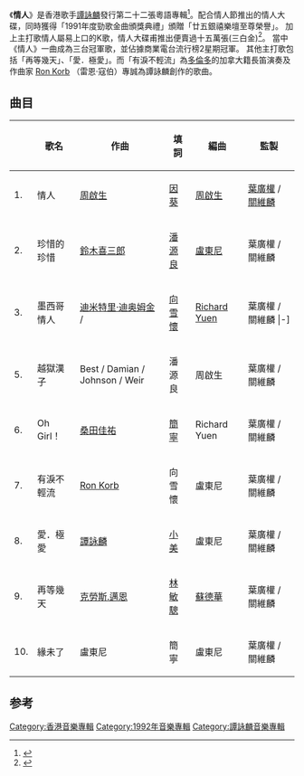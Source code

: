 {{Album infobox | 
|  Name        = 情人
|  Type        = [[專輯|專輯]]
|  Artist      = [[譚詠麟|譚詠麟]]
|  Cover       = 
|  Background  = 
|  Released    = 1992年1月30日
|  Recorded    = 1991年
|  Genre       = [[粵語流行音樂|粵語流行音樂]]
|  Length      = 
|  Label       = [[寶麗金|寶麗金]]
|  Number      =
|  Producer    = [[關維麟|關維麟]]、[[葉廣權|葉廣權]]
|  Reviews     = 
|  Last album  = [[譚詠麟夢幻柔情演唱會'91|譚詠麟夢幻柔情演唱會'91]]<br />（1991）
|  This album  = '''情人'''<br />（1992）
|  Next album  = [[讓愛繼續|讓愛繼續]]<br />（1992）
}}

《'''情人'''》是香港歌手[[譚詠麟|譚詠麟]]發行第二十二張粵語專輯<ref>{{Cite book|title=谭咏麟金曲100|last=孟欣主编|first=|publisher=北京：现代出版社|year=2006.08|isbn=7-80188-737-9|location=|pages=}}</ref>。配合情人節推出的情人大碟，同時獲得「1991年度勁歌金曲頒獎典禮」頒贈「廿五銀禧樂壇至尊榮譽」。 加上主打歌情人屬易上口的K歌，情人大碟甫推出便賣過十五萬張(三白金)<ref>{{Cite web|title=九十年代譚詠麟唱片回顧-情人|url=http://news.stheadline.com/figure/?id=444|access-date=2022-02-05|archive-date=2022-05-31|archive-url=https://web.archive.org/web/20220531050807/http://news.stheadline.com/figure/?id=444}}</ref>。 當中《情人》一曲成為三台冠軍歌，並佔據商業電台流行榜2星期冠軍。 其他主打歌包括「再等幾天」、「愛．極愛」。而「有淚不輕流」為[[多倫多|多倫多]]的加拿大籍長笛演奏及作曲家   [[龍笛_(音樂家)|Ron Korb]] （雷恩·寇伯）專誠為譚詠麟創作的歌曲。

== 曲目 ==
{| class="wikitable" width="60%"
|-
!
!歌名
!作曲
!填詞
!編曲
!監製
|-
| 1. || 情人 || [[周啟生|周啟生]] || [[因葵|因葵]] || [[周啟生|周啟生]] || [[葉廣權|葉廣權]] / [[關維麟|關維麟]]
|-
| 2. || 珍惜的珍惜 || [[鈴木喜三郎|鈴木喜三郎]] || [[潘源良|潘源良]] || [[盧東尼|盧東尼]] || 葉廣權 / 關維麟 
|-
| 3. || 墨西哥情人 || [[迪米特里·迪奥姆金|迪米特里·迪奥姆金]] / {{le|Ned Washington}} || [[向雪懷|向雪懷]] || [[Richard_Yuen|Richard Yuen]] || 葉廣權 / 關維麟
|-]
| 4. || 這一刻你可想我！？ || [[朱永誠|朱永誠]] || 朱永誠 || 周啟生 || 葉廣權 / 關維麟 
|-
| 5. || 越獄漢子 || Best / Damian / Johnson / Weir || 潘源良 || 周啟生 || 葉廣權 / 關維麟 
|-
| 6. || Oh Girl！ || [[桑田佳祐|桑田佳祐]] || [[簡寧|簡寧]] || Richard Yuen || 葉廣權 / 關維麟
|-
| 7. || 有淚不輕流 || [[龍笛_(音樂家)|Ron Korb]] || 向雪懷 || 盧東尼 || 葉廣權 / 關維麟
|-
| 8. || 愛．極愛 || [[譚詠麟|譚詠麟]] || [[小美|小美]] || 盧東尼 || 葉廣權 / 關維麟 
|-
| 9. || 再等幾天 || [[克勞斯.邁恩|克勞斯.邁恩]] || [[林敏驄|林敏驄]] || [[蘇德華|蘇德華]] || 葉廣權 / 關維麟 
|-
| 10. || 緣未了 || 盧東尼 || 簡寧 || 盧東尼 || 葉廣權 / 關維麟
|}

==参考==
{{reflist}}
{{譚詠麟}}

[[Category:香港音樂專輯|Category:香港音樂專輯]]
[[Category:1992年音樂專輯|Category:1992年音樂專輯]]
[[Category:譚詠麟音樂專輯|Category:譚詠麟音樂專輯]]
